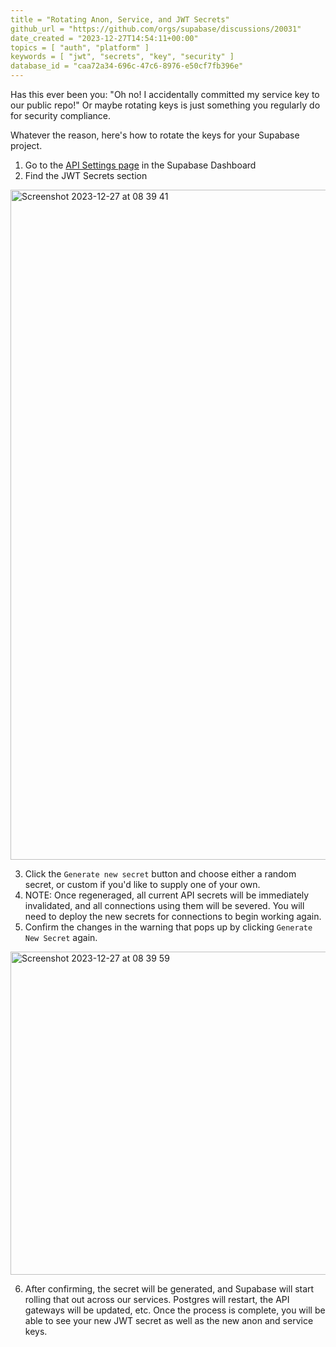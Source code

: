 ```yaml
---
title = "Rotating Anon, Service, and JWT Secrets"
github_url = "https://github.com/orgs/supabase/discussions/20031"
date_created = "2023-12-27T14:54:11+00:00"
topics = [ "auth", "platform" ]
keywords = [ "jwt", "secrets", "key", "security" ]
database_id = "caa72a34-696c-47c6-8976-e50cf7fb396e"
---
```


Has this ever been you: "Oh no! I accidentally committed my service key to our public repo!" Or maybe rotating keys is just something you regularly do for security compliance.

Whatever the reason, here's how to rotate the keys for your Supabase project.

1. Go to the [API Settings page](https://supabase.com/dashboard/project/_/settings/api) in the Supabase Dashboard
2. Find the JWT Secrets section

<img
  width="1072"
  alt="Screenshot 2023-12-27 at 08 39 41"
  src="https://github.com/supabase/supabase/assets/1923424/bdcab8a2-7007-496c-a845-d331ee883a0a"
/>

3. Click the `Generate new secret` button and choose either a random secret, or custom if you'd like to supply one of your own.
4. NOTE: Once regeneraged, all current API secrets will be immediately invalidated, and all connections using them will be severed. You will need to deploy the new secrets for connections to begin working again.
5. Confirm the changes in the warning that pops up by clicking `Generate New Secret` again.

<img
  width="517"
  alt="Screenshot 2023-12-27 at 08 39 59"
  src="https://github.com/supabase/supabase/assets/1923424/1f5cf876-ff65-41f0-b92e-37826773041c"
/>

6. After confirming, the secret will be generated, and Supabase will start rolling that out across our services. Postgres will restart, the API gateways will be updated, etc. Once the process is complete, you will be able to see your new JWT secret as well as the new anon and service keys.
